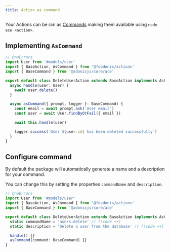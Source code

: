 ```yaml
---
title: Action as command
---
```


Your Actions can be ran as [Commands](https://docs.adonisjs.com/guides/ace/creating-commands) making them available using `node ace <action>`.

## Implementing `AsCommand`

```ts [title="app/actions/users/delete_user_action.ts"] twoslash
// @noErrors
import User from '#models/user'
import { BaseAction, AsCommand } from '@foadonis/actions'
import { BaseCommand } from '@adonisjs/core/ace'

export default class DeleteUserAction extends BaseAction implements AsCommand {
  async handle(user: User) {
    await user.delete()
  }

  async asCommand({ prompt, logger }: BaseCommand) {
    const email = await prompt.ask('User email')
    const user = await User.findByOrFail({ email })

    await this.handle(user)

    logger.success(`User ${user.id} has been deleted successfully`)
  }
}
```

## Configure command

By default the package will automatically generate a name and a description for your command.

You can change this by setting the properties `commandName` and `description`.

```ts [title="app/actions/users/delete_user_action.ts"] twoslash
// @noErrors
import User from '#models/user'
import { BaseAction, AsCommand } from '@foadonis/actions'
import { BaseCommand } from '@adonisjs/core/ace'

export default class DeleteUserAction extends BaseAction implements AsCommand {
  static commandName = 'users:delete' // [!code ++]
  static description = 'Delete a user from the database' // [!code ++]

  handle() {}
  asCommand(command: BaseCommand) {}
}
```
